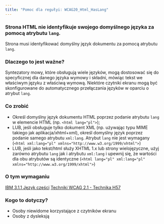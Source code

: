 ```yaml
---
title: "Pomoc dla regułyi: WCAG20_Html_HasLang"
---
```


<div className="toolHelp">
<Row>
<Column colLg={16} colMd={8} colSm={4} className="toolHead">

### Strona HTML nie identyfikuje swojego domyślnego języka za pomocą atrybutu `lang`.

<div id="locLevel"></div>

Strona musi identyfikować domyślny język dokumentu za pomocą atrybutu `lang`.

</Column>
</Row>
<Row>
<Column colLg={11} colMd={5} colSm={4} className="toolMain">

### Dlaczego to jest ważne?

Syntezatory mowy, które obsługują wiele języków, mogą dostosować się do specyficznej dla danego języka wymowy i składni, mówiąc tekst we właściwym języku z właściwą wymową. Niektóre czytniki ekranu mogą być skonfigurowane do automatycznego przełączania języków w oparciu o atrybut `lang`.


<div id="locSnippet"></div>

### Co zrobić

* Określ domyślny język dokumentu HTML poprzez podanie atrybutu `lang` w elemencie HTML (np. `<html lang="pl">`);
* LUB, jeśli obsługuje tylko dokument XML (np. używając typu MIME takiego jak aplikacja/xhtml+xml), określ domyślny język poprzez podanie samego atrybutu `xml:lang`. Atrybut `lang` nie jest wymagany (`<html xml:lang="pl" xmlns="http://www.w3.org/1999/xhtml">`)
* LUB, jeśli jako tekst/html służy XHTML 1.x lub strony wielojęzyczne, użyj zarówno atrybutu `lang` jak i atrybutu `xml:lang` i upewnij się, że wartości dla obu atrybutów są identyczne (`<html lang="pl" xml:lang="pl" xmlns="http://www.w3.org/1999/xhtml">`)

</Column>
<Column colLg={5} colMd={3} colSm={4} className="toolLeft">

### O tym wymaganiu

[IBM 3.1.1 Język części](http://www.ibm.com/able/guidelines/ci162/language_of_page.html)
[Techniki WCAG 2.1 - Technika H57](https://www.w3.org/WAI/WCAG21/Techniques/html/H57)

### Kogo to dotyczy?

 * Osoby niewidome korzystające z czytników ekranu
 * Osoby z dysleksją

</Column>
</Row>
</div>

